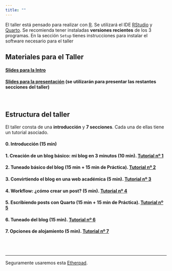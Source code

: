 ```yaml
---
title: ""
---
```


El taller está pensado para realizar con [R](https://cran.r-project.org/){target="_blank"}. Se utilizará el IDE [RStudio](https://www.rstudio.com/products/rstudio/){target="_blank"} y [Quarto](https://quarto.org/){target="_blank"}. Se recomienda tener instaladas **versiones recientes** de los 3 programas. En la sección `Setup` tienes instrucciones para instalar el software necesario para el taller


## Materiales para el Taller

#### [Slides para la Intro](./taller/00_taller_slides.html){target="_blank"} 


#### [Slides para la presentación](./taller/slides_tareas_01.html){target="_blank"} (se utilizarán para presentar las restantes secciones del taller)

<br>

## Estructura del taller

El taller consta de una **introducción** y **7 secciones**. Cada una de ellas tiene un tutorial asociado.


#### 0. Introducción (15 min)


#### 1. Creación de un blog básico: mi blog en 3 minutos (10 min).   [Tutorial nº 1](./taller/01_taller_crear-blog-basico.qmd){target="_blank"}

#### 2. Tuneado básico del blog  (15 min + 15 min de Práctica). [Tutorial nº 2](./taller/02_taller_tuneado-basico.qmd){target="_blank"}

#### 3. Convirtiendo el blog en una web académica (5 min). [Tutorial nº 3](./taller/03_taller_convertir-en-web.qmd){target="_blank"} 

#### 4. Workflow: ¿cómo crear un post? (5 min). [Tutorial nº 4](./taller/04_taller_crear-post.qmd){target="_blank"} 

#### 5. Escribiendo posts con Quarto (15 min + 15 min de Práctica). [Tutorial nº 5](./taller/05_taller_escribir-posts.qmd){target="_blank"} 


#### 6. Tuneado del blog (15 min). [Tutorial nº 6](./taller/06_taller_tuneado-del-blog.qmd){target="_blank"} 

#### 7. Opciones de alojamiento (5 min). [Tutorial nº 7](./taller/07_taller_alojamiento.qmd){target="_blank"} 


<br>
<br>

----------------------


Seguramente usaremos esta [Etherpad](https://etherpad.wikimedia.org/p/curso_intro_DS_UV){target="_blank"}.

